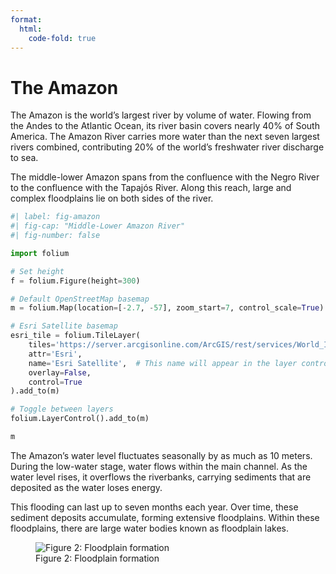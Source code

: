 ```yaml
---
format:
  html:
    code-fold: true
---
```

# The Amazon

The Amazon is the world's largest river by volume of water. Flowing from the Andes to the Atlantic Ocean, its river basin covers nearly 40% of South America. 
The Amazon River carries more water than the next seven largest rivers combined, contributing 20% of the world's freshwater river discharge to sea. 

The middle-lower Amazon spans from the confluence with the Negro River to the confluence with the Tapajós River. 
Along this reach, large and complex floodplains lie on both sides of the river.

```python
#| label: fig-amazon
#| fig-cap: "Middle-Lower Amazon River"
#| fig-number: false 

import folium

# Set height
f = folium.Figure(height=300)

# Default OpenStreetMap basemap
m = folium.Map(location=[-2.7, -57], zoom_start=7, control_scale=True).add_to(f)

# Esri Satellite basemap
esri_tile = folium.TileLayer(
    tiles='https://server.arcgisonline.com/ArcGIS/rest/services/World_Imagery/MapServer/tile/{z}/{y}/{x}',
    attr='Esri',
    name='Esri Satellite',  # This name will appear in the layer control
    overlay=False,
    control=True
).add_to(m)

# Toggle between layers
folium.LayerControl().add_to(m)

m
```
::: {.grid}
::: {.g-col-6} 
The Amazon’s water level fluctuates seasonally by as much as 10 meters. During the low-water stage, water flows 
within the main channel. As the water level rises, it overflows the riverbanks, carrying sediments that are deposited as the 
water loses energy. 

This flooding can last up to seven months each year. Over time, these sediment deposits accumulate, forming 
extensive floodplains. Within these floodplains, there are large water bodies known as floodplain lakes.
:::

::: {.g-col-6}
![Figure 2: Floodplain formation](images/fp.gif){fig-alt="Floodplain formation" id="fp"}
:::

:::